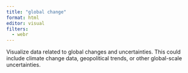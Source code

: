 ```yaml
---
title: "global change"
format: html
editor: visual
filters:
  - webr
---
```


Visualize data related to global changes and uncertainties. This could include climate change data, geopolitical trends, or other global-scale uncertainties.